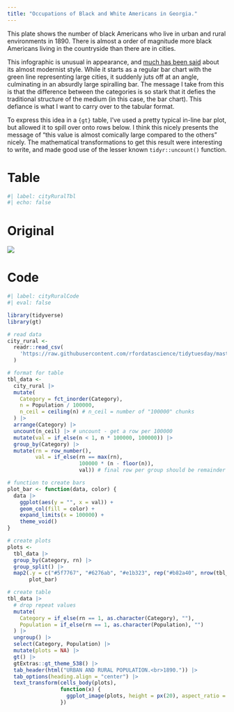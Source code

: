 ```yaml
---
title: "Occupations of Black and White Americans in Georgia."
---
```


This plate shows the number of black Americans who live in urban and rural environments in 1890. There is almost a order of magnitude more black Americans living in the countryside than there are in cities.

This infographic is unusual in appearance, and [much has been said](https://www.smithsonianmag.com/history/first-time-together-and-color-book-displays-web-du-bois-visionary-infographics-180970826/) about its almost modernist style. While it starts as a regular bar chart with the green line representing large cities, it suddenly juts off at an angle, culminating in an absurdly large spiralling bar. The message I take from this is that the difference between the categories is so stark that it defies the traditional structure of the medium (in this case, the bar chart). This defiance is what I want to carry over to the tabular format.

To express this idea in a `{gt}` table, I've used a pretty typical in-line bar plot, but allowed it to spill over onto rows below. I think this nicely presents the message of "this value is almost comically large compared to the others" nicely. The mathematical transformations to get this result were interesting to write, and made good use of the lesser known `tidyr::uncount()` function.

::: {.panel-tabset}

# Table

```r
#| label: cityRuralTbl
#| echo: false
```

# Original

![](https://raw.githubusercontent.com/ajstarks/dubois-data-portraits/master/challenge/challenge06/original-plate-11.jpg)

# Code

```r
#| label: cityRuralCode
#| eval: false

library(tidyverse)
library(gt)

# read data
city_rural <-
  readr::read_csv(
    'https://raw.githubusercontent.com/rfordatascience/tidytuesday/master/data/2021/2021-02-16/city_rural.csv'
  )

# format for table
tbl_data <-
  city_rural |>
  mutate(
    Category = fct_inorder(Category),
    n = Population / 100000,
    n_ceil = ceiling(n) # n_ceil = number of "100000" chunks
  ) |>
  arrange(Category) |>
  uncount(n_ceil) |> # uncount - get a row per 100000
  mutate(val = if_else(n < 1, n * 100000, 100000)) |>
  group_by(Category) |>
  mutate(rn = row_number(),
         val = if_else(rn == max(rn),
                       100000 * (n - floor(n)),
                       val)) # final row per group should be remainder of Population 

# function to create bars
plot_bar <- function(data, color) {
  data |>
    ggplot(aes(y = "", x = val)) +
    geom_col(fill = color) +
    expand_limits(x = 100000) +
    theme_void()
}

# create plots
plots <-
  tbl_data |>
  group_by(Category, rn) |>
  group_split() |>
  map2(.y = c("#5f7767", "#6276ab", "#e1b323", rep("#b82a40", nrow(tbl_data) - 3)),
       plot_bar)

# create table
tbl_data |>
  # drop repeat values
  mutate(
    Category = if_else(rn == 1, as.character(Category), ""),
    Population = if_else(rn == 1, as.character(Population), "")
  ) |>
  ungroup() |>
  select(Category, Population) |>
  mutate(plots = NA) |>
  gt() |>
  gtExtras::gt_theme_538() |>
  tab_header(html("URBAN AND RURAL POPULATION.<br>1890.")) |>
  tab_options(heading.align = "center") |>
  text_transform(cells_body(plots),
                 function(x) {
                   ggplot_image(plots, height = px(20), aspect_ratio = 9)
                 })

```

:::
